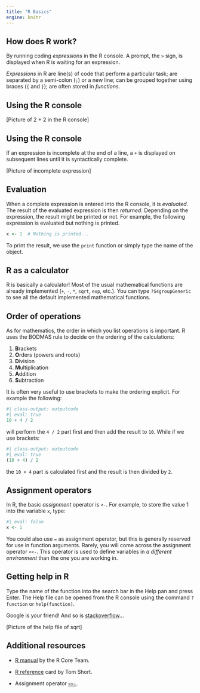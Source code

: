 ```yaml
---
title: "R Basics"
engine: knitr
---
```


## How does R work?

By running coding *expressions* in the R console. A prompt, the `>` sign, is displayed when R is waiting for an expression.

*Expressions* in R are line(s) of code that perform a particular task; are separated by a semi-colon (`;`) or a new line; can be grouped together using braces (`{` and `}`); are often stored in *functions*.

## Using the R console

\[Picture of 2 + 2 in the R console\]

## Using the R console

If an expression is incomplete at the end of a line, a `+` is displayed on subsequent lines until it is syntactically complete.

\[Picture of incomplete expression\]

## Evaluation

When a complete expression is entered into the R console, it is *evaluated*. The result of the evaluated expression is then *returned*. Depending on the expression, the result might be printed or not. For example, the following expression is evaluated but nothing is printed.

```r
x <- 1  # Nothing is printed...
```

To print the result, we use the `print` function or simply type the name of the object.

## R as a calculator

R is basically a calculator! Most of the usual mathematical functions are already implemented (`+`, `-`, `*`, `sqrt`, `exp`, etc.). You can type `?S4groupGeneric` to see all the default implemented mathematical functions.

## Order of operations

As for mathematics, the order in which you list operations is important. R uses the BODMAS rule to decide on the ordering of the calculations:

1.  **B**rackets
2.  **O**rders (powers and roots)
3.  **D**ivision
4.  **M**ultiplication
5.  **A**ddition
6.  **S**ubtraction

It is often very useful to use brackets to make the ordering explicit. For example the following:

```r
#| class-output: outputcode
#| eval: true
10 + 4 / 2
```

will perform the `4 / 2` part first and then add the result to `10`. While if we use brackets:

```r
#| class-output: outputcode
#| eval: true
(10 + 4) / 2
```

the `10 + 4` part is calculated first and the result is then divided by `2`.

## Assignment operators

In R, the basic *assignment* operator is `<-`. For example, to store the value $1$ into the variable `x`, type:

```r
#| eval: false
x <- 1
```

You could also use `=` as assignment operator, but this is generally reserved for use in function arguments. Rarely, you will come across the assignment operator `<<-`. This operator is used to define variables in *a different environment* than the one you are working in.

## Getting help in R

Type the name of the function into the search bar in the Help pan and press Enter. The Help file can be opened from the R console using the command `?function` or `help(function)`.

Google is your friend! And so is [stackoverflow](https://stackoverflow.com/collectives/r-language)...

\[Picture of the help file of sqrt\]

## Additional resources

- [R manual](https://cran.r-project.org/doc/manuals/R-lang.html) by the R Core Team.

- [R reference](https://cran.r-project.org/doc/contrib/Short-refcard.pdf) card by Tom Short.

- Assignment operator [`<<-`](https://cran.r-project.org/doc/manuals/R-intro.html#Scope).
